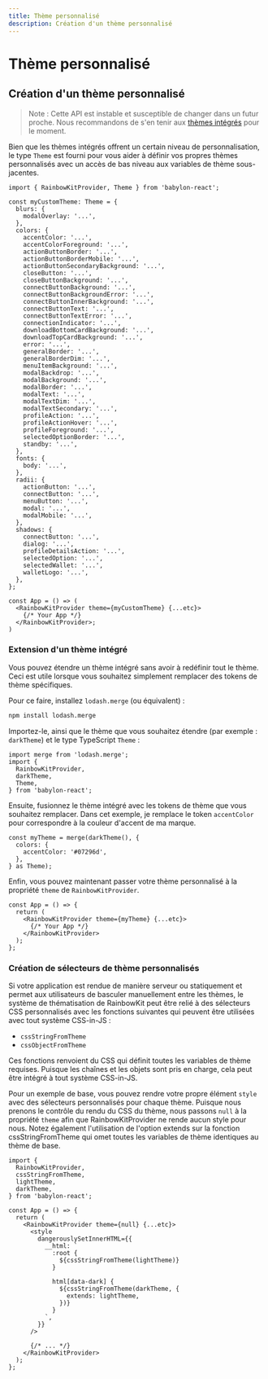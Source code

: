 ```yaml
---
title: Thème personnalisé
description: Création d'un thème personnalisé
---
```


# Thème personnalisé

## Création d'un thème personnalisé

> Note : Cette API est instable et susceptible de changer
> dans un futur proche. Nous recommandons de s'en tenir aux [thèmes intégrés](/docs/theming) pour
> le moment.

Bien que les thèmes intégrés offrent un certain niveau de personnalisation, le type `Theme` est fourni pour vous aider à définir vos propres thèmes personnalisés avec un accès de bas niveau aux variables de thème sous-jacentes.

```tsx
import { RainbowKitProvider, Theme } from 'babylon-react';

const myCustomTheme: Theme = {
  blurs: {
    modalOverlay: '...',
  },
  colors: {
    accentColor: '...',
    accentColorForeground: '...',
    actionButtonBorder: '...',
    actionButtonBorderMobile: '...',
    actionButtonSecondaryBackground: '...',
    closeButton: '...',
    closeButtonBackground: '...',
    connectButtonBackground: '...',
    connectButtonBackgroundError: '...',
    connectButtonInnerBackground: '...',
    connectButtonText: '...',
    connectButtonTextError: '...',
    connectionIndicator: '...',
    downloadBottomCardBackground: '...',
    downloadTopCardBackground: '...',
    error: '...',
    generalBorder: '...',
    generalBorderDim: '...',
    menuItemBackground: '...',
    modalBackdrop: '...',
    modalBackground: '...',
    modalBorder: '...',
    modalText: '...',
    modalTextDim: '...',
    modalTextSecondary: '...',
    profileAction: '...',
    profileActionHover: '...',
    profileForeground: '...',
    selectedOptionBorder: '...',
    standby: '...',
  },
  fonts: {
    body: '...',
  },
  radii: {
    actionButton: '...',
    connectButton: '...',
    menuButton: '...',
    modal: '...',
    modalMobile: '...',
  },
  shadows: {
    connectButton: '...',
    dialog: '...',
    profileDetailsAction: '...',
    selectedOption: '...',
    selectedWallet: '...',
    walletLogo: '...',
  },
};

const App = () => (
  <RainbowKitProvider theme={myCustomTheme} {...etc}>
    {/* Your App */}
  </RainbowKitProvider>;
)
```

### Extension d'un thème intégré

Vous pouvez étendre un thème intégré sans avoir à redéfinir tout le thème. Ceci est utile lorsque vous souhaitez simplement remplacer des tokens de thème spécifiques.

Pour ce faire, installez `lodash.merge` (ou équivalent) :

```bash
npm install lodash.merge
```

Importez-le, ainsi que le thème que vous souhaitez étendre (par exemple : `darkTheme`) et le type TypeScript `Theme` :

```tsx
import merge from 'lodash.merge';
import {
  RainbowKitProvider,
  darkTheme,
  Theme,
} from 'babylon-react';
```

Ensuite, fusionnez le thème intégré avec les tokens de thème que vous souhaitez remplacer. Dans cet exemple, je remplace le token `accentColor` pour correspondre à la couleur d'accent de ma marque.

```tsx
const myTheme = merge(darkTheme(), {
  colors: {
    accentColor: '#07296d',
  },
} as Theme);
```

Enfin, vous pouvez maintenant passer votre thème personnalisé à la propriété `theme` de `RainbowKitProvider`.

```tsx
const App = () => {
  return (
    <RainbowKitProvider theme={myTheme} {...etc}>
      {/* Your App */}
    </RainbowKitProvider>
  );
};
```

### Création de sélecteurs de thème personnalisés

Si votre application est rendue de manière serveur ou statiquement et permet aux utilisateurs de basculer manuellement entre les thèmes, le système de thématisation de RainbowKit peut être relié à des sélecteurs CSS personnalisés avec les fonctions suivantes qui peuvent être utilisées avec tout système CSS-in-JS :

- `cssStringFromTheme`
- `cssObjectFromTheme`

Ces fonctions renvoient du CSS qui définit toutes les variables de thème requises. Puisque les chaînes et les objets sont pris en charge, cela peut être intégré à tout système CSS-in-JS.

Pour un exemple de base, vous pouvez rendre votre propre élément `style` avec des sélecteurs personnalisés pour chaque thème. Puisque nous prenons le contrôle du rendu du CSS du thème, nous passons `null` à la propriété `theme` afin que RainbowKitProvider ne rende aucun style pour nous. Notez également l'utilisation de l'option extends sur la fonction cssStringFromTheme qui omet toutes les variables de thème identiques au thème de base.

```tsx
import {
  RainbowKitProvider,
  cssStringFromTheme,
  lightTheme,
  darkTheme,
} from 'babylon-react';

const App = () => {
  return (
    <RainbowKitProvider theme={null} {...etc}>
      <style
        dangerouslySetInnerHTML={{
          __html: `
            :root {
              ${cssStringFromTheme(lightTheme)}
            }

            html[data-dark] {
              ${cssStringFromTheme(darkTheme, {
                extends: lightTheme,
              })}
            }
          `,
        }}
      />

      {/* ... */}
    </RainbowKitProvider>
  );
};
```
